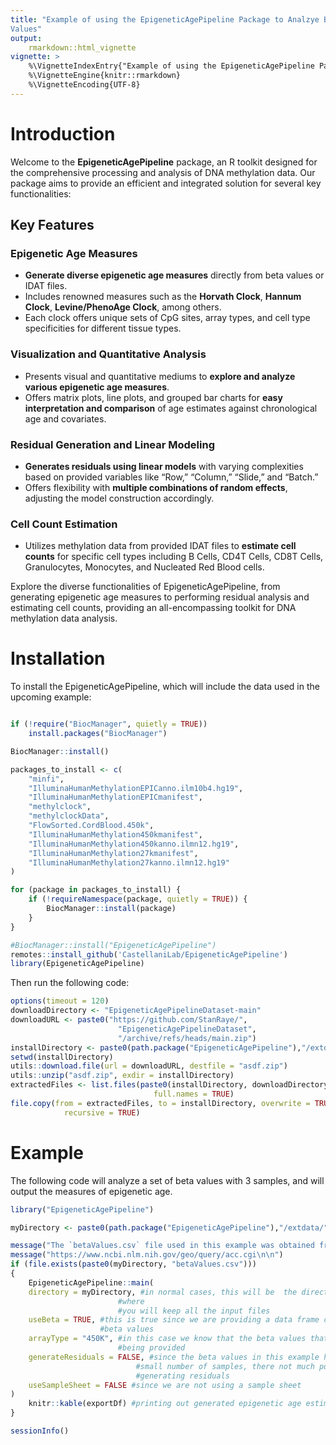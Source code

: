 ```yaml
---
title: "Example of using the EpigeneticAgePipeline Package to Analzye Beta 
Values"
output:
    rmarkdown::html_vignette
vignette: >
    %\VignetteIndexEntry{"Example of using the EpigeneticAgePipeline Package"}
    %\VignetteEngine{knitr::rmarkdown}
    %\VignetteEncoding{UTF-8}
---
```

# Introduction

Welcome to the **EpigeneticAgePipeline** package, an R toolkit designed for
the comprehensive processing and analysis of DNA methylation data. Our package
aims to provide an efficient and integrated solution for several key
functionalities:

## Key Features

### Epigenetic Age Measures

- **Generate diverse epigenetic age measures** directly from beta values or
    IDAT files.
- Includes renowned measures such as the **Horvath Clock**, **Hannum Clock**,
    **Levine/PhenoAge Clock**, among others.
- Each clock offers unique sets of CpG sites, array types, and cell type
    specificities for different tissue types.

### Visualization and Quantitative Analysis

- Presents visual and quantitative mediums to **explore and analyze various
    epigenetic age measures**.
- Offers matrix plots, line plots, and grouped bar charts for **easy
    interpretation and comparison** of age estimates against chronological age
    and covariates.

### Residual Generation and Linear Modeling

- **Generates residuals using linear models** with varying complexities based
    on provided variables like "Row," "Column," "Slide," and "Batch."
- Offers flexibility with **multiple combinations of random effects**, adjusting
    the model construction accordingly.

### Cell Count Estimation

- Utilizes methylation data from provided IDAT files to **estimate cell
    counts** for specific cell types including B Cells, CD4T Cells, CD8T Cells,
    Granulocytes, Monocytes, and Nucleated Red Blood cells.

Explore the diverse functionalities of EpigeneticAgePipeline, from generating
epigenetic age measures to performing residual analysis and estimating cell
counts, providing an all-encompassing toolkit for DNA methylation data
analysis.



# Installation
To install the EpigeneticAgePipeline, which will include
the data used in the upcoming example:

```r

if (!require("BiocManager", quietly = TRUE))
    install.packages("BiocManager")

BiocManager::install()

packages_to_install <- c(
    "minfi",
    "IlluminaHumanMethylationEPICanno.ilm10b4.hg19",
    "IlluminaHumanMethylationEPICmanifest",
    "methylclock",
    "methylclockData",
    "FlowSorted.CordBlood.450k",
    "IlluminaHumanMethylation450kmanifest",
    "IlluminaHumanMethylation450kanno.ilmn12.hg19",
    "IlluminaHumanMethylation27kmanifest",
    "IlluminaHumanMethylation27kanno.ilmn12.hg19"
)

for (package in packages_to_install) {
    if (!requireNamespace(package, quietly = TRUE)) {
        BiocManager::install(package)
    }
}

#BiocManager::install("EpigeneticAgePipeline")
remotes::install_github('CastellaniLab/EpigeneticAgePipeline')
library(EpigeneticAgePipeline)
```

Then run the following code:
```r
options(timeout = 120)
downloadDirectory <- "EpigeneticAgePipelineDataset-main"
downloadURL <- paste0("https://github.com/StanRaye/",
                        "EpigeneticAgePipelineDataset",
                        "/archive/refs/heads/main.zip")
installDirectory <- paste0(path.package("EpigeneticAgePipeline"),"/extdata/")
setwd(installDirectory)
utils::download.file(url = downloadURL, destfile = "asdf.zip")
utils::unzip("asdf.zip", exdir = installDirectory)
extractedFiles <- list.files(paste0(installDirectory, downloadDirectory),
                                full.names = TRUE)
file.copy(from = extractedFiles, to = installDirectory, overwrite = TRUE,
            recursive = TRUE)
```


# Example
The following code will analyze a set of beta values with 3 samples,
and will output the measures of epigenetic age. 

```R
library("EpigeneticAgePipeline")
```

```R
myDirectory <- paste0(path.package("EpigeneticAgePipeline"),"/extdata/")
```


```R
message("The `betaValues.csv` file used in this example was obtained from:\n")
message("https://www.ncbi.nlm.nih.gov/geo/query/acc.cgi\n\n")
if (file.exists(paste0(myDirectory, "betaValues.csv")))
{
    EpigeneticAgePipeline::main( 
    directory = myDirectory, #in normal cases, this will be  the directory of 
                        #where
                        #you will keep all the input files
    useBeta = TRUE, #this is true since we are providing a data frame containing
                    #beta values 
    arrayType = "450K", #in this case we know that the beta values that we are
                        #being provided
    generateResiduals = FALSE, #since the beta values in this example has a
                            #small number of samples, there not much point in
                            #generating residuals 
    useSampleSheet = FALSE #since we are not using a sample sheet
)  
    knitr::kable(exportDf) #printing out generated epigenetic age estimates
}

```

```R
sessionInfo()
```

